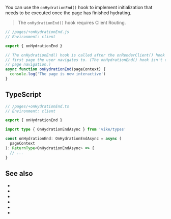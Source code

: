 
You can use the `onHydrationEnd()` hook to implement initialization that needs to be executed once the page has finished <Link href="/hydration">hydrating</Link>.

> The `onHydrationEnd()` hook requires <Link href="/client-routing">Client Routing</Link>.

```js
// /pages/+onHydrationEnd.js
// Environment: client

export { onHydrationEnd }

// The onHydrationEnd() hook is called after the onRenderClient() hook finishes rendering the
// first page the user navigates to. (The onHydrationEnd() hook isn't called upon subsequent
// page navigation.)
async function onHydrationEnd(pageContext) {
  console.log('The page is now interactive')
}
```


## TypeScript

```ts
// /pages/+onHydrationEnd.ts
// Environment: client

export { onHydrationEnd }

import type { OnHydrationEndAsync } from 'vike/types'

const onHydrationEnd: OnHydrationEndAsync = async (
  pageContext
): ReturnType<OnHydrationEndAsync> => {
  // ...
}
```

<HookTypeScriptHints hookTypeName="OnHydrationEndAsync" />

## See also

- <Link href="/client" />
- <Link href="/onAfterRenderClient" />
- <Link href="/onBeforeRenderClient" />
- <Link href="/onPageTransitionStart" />
- <Link href="/onPageTransitionEnd" />
- <Link href="/hooks" />
